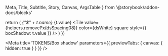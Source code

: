   Meta,
  Title,
  Subtitle,
  Story,
  Canvas,
  ArgsTable 
} from '@storybook/addon-docs/blocks'

  return (
    <tr key={i}>
      <td><Var>{"$" + t.name}</Var></td>
      <td>{t.value}</td>
      <td><Tile value={helpers.removePx(dsSpacing08)} color={dsWhite} square style={{ boxShadow: t.value }} /></td>
    </tr>
  )
})

<Meta title='TOKENS/Box shadow' parameters={{ previewTabs: { canvas: { hidden: true } } }} />

<Title />

<Subtitle>Tokens subtitle</Subtitle>

<table className="table">
  <thead className="thead-dark">
    <tr>
        <th>Token</th>
        <th>px</th>
        <th>Example</th>
    </tr>
  </thead>
  <tbody>{tokensBoxShadow}</tbody>
</table>
